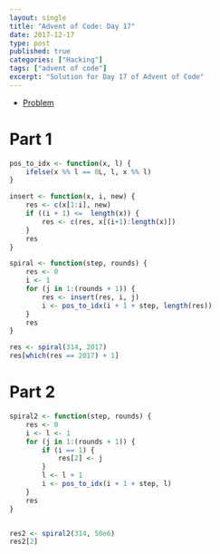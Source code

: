 ```yaml
---
layout: single
title: "Advent of Code: Day 17"
date: 2017-12-17
type: post
published: true
categories: ["Hacking"]
tags: ["advent of code"]
excerpt: "Solution for Day 17 of Advent of Code"
---
```


* [Problem](http://adventofcode.com/2017/day/17)


# Part 1


```r

pos_to_idx <- function(x, l) {
    ifelse(x %% l == 0L, l, x %% l)
}

insert <- function(x, i, new) {    
    res <- c(x[1:i], new)
    if ((i + 1) <=  length(x)) {
        res <- c(res, x[(i+1):length(x)])
    }
    res
}

spiral <- function(step, rounds) {
    res <- 0
    i <- 1
    for (j in 1:(rounds + 1)) {
        res <- insert(res, i, j)
        i <- pos_to_idx(i + 1 + step, length(res))
    }
    res
}

res <- spiral(314, 2017)
res[which(res == 2017) + 1]

```

# Part 2

```r
spiral2 <- function(step, rounds) {
    res <- 0
    i <- l <- 1
    for (j in 1:(rounds + 1)) {
        if (i == 1) {
            res[2] <- j
        }
        l <- l + 1
        i <- pos_to_idx(i + 1 + step, l)
    }
    res
}


res2 <- spiral2(314, 50e6)
res2[2]
```
